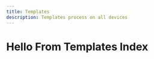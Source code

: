 ```yaml
---
title: Templates
description: Templates process on all devices
---
```


# Hello From Templates Index

<div className="mt-8 grid gap-4 sm:grid-cols-2 sm:gap-8">
    <ImageCard 
      href="/docs/templates/marketing"
      liveHref="https://casecobracase.vercel.app/"
      src="/images/temp-1.avif"
    />
    <ImageCard 
      href="/docs/templates/marketing"
      liveHref=""
      src="/images/temp-2.avif"
    />
</div>

